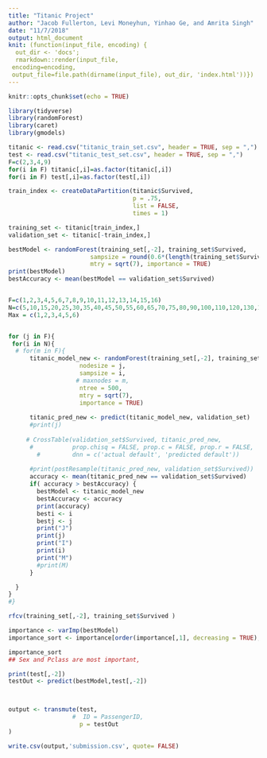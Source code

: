 ```yaml
---
title: "Titanic Project"
author: "Jacob Fullerton, Levi Moneyhun, Yinhao Ge, and Amrita Singh"
date: "11/7/2018"
output: html_document
knit: (function(input_file, encoding) {
  out_dir <- 'docs';
  rmarkdown::render(input_file,
 encoding=encoding,
 output_file=file.path(dirname(input_file), out_dir, 'index.html'))})
---
```


```r
knitr::opts_chunk$set(echo = TRUE)
```

```r
library(tidyverse)
library(randomForest)
library(caret)
library(gmodels)

titanic <- read.csv("titanic_train_set.csv", header = TRUE, sep = ",")
test <- read.csv("titanic_test_set.csv", header = TRUE, sep = ",")
F=c(2,3,4,9)
for(i in F) titanic[,i]=as.factor(titanic[,i])
for(i in F) test[,i]=as.factor(test[,i])
```

```r
train_index <- createDataPartition(titanic$Survived,
                                   p = .75,
                                   list = FALSE,
                                   times = 1)

training_set <- titanic[train_index,]
validation_set <- titanic[-train_index,]
```

```r

bestModel <- randomForest(training_set[,-2], training_set$Survived, 
                       sampsize = round(0.6*(length(training_set$Survived))),ntree = 500, 
                       mtry = sqrt(7), importance = TRUE)
print(bestModel)
bestAccuracy <- mean(bestModel == validation_set$Survived)


F=c(1,2,3,4,5,6,7,8,9,10,11,12,13,14,15,16)
N=c(5,10,15,20,25,30,35,40,45,50,55,60,65,70,75,80,90,100,110,120,130,140,150,160,170,180,190,200)
Max = c(1,2,3,4,5,6)


for (j in F){
 for(i in N){
  # for(m in F){
      titanic_model_new <- randomForest(training_set[,-2], training_set$Survived ,
                    nodesize = j,
                    sampsize = i,
                   # maxnodes = m,
                    ntree = 500, 
                    mtry = sqrt(7),
                    importance = TRUE)
      
      titanic_pred_new <- predict(titanic_model_new, validation_set)
      #print(j)
    
     # CrossTable(validation_set$Survived, titanic_pred_new,
      #           prop.chisq = FALSE, prop.c = FALSE, prop.r = FALSE,
        #         dnn = c('actual default', 'predicted default'))
      
      #print(postResample(titanic_pred_new, validation_set$Survived))
      accuracy <- mean(titanic_pred_new == validation_set$Survived)
      if( accuracy > bestAccuracy) {
        bestModel <- titanic_model_new
        bestAccuracy <- accuracy
        print(accuracy)
        besti <- i
        bestj <- j
        print("J")
        print(j)
        print("I")
        print(i)
        print("M")
        #print(M)
      }

  }
}
#}
```


```r
rfcv(training_set[,-2], training_set$Survived )

```


```r

importance <- varImp(bestModel)
importance_sort <- importance[order(importance[,1], decreasing = TRUE),]

importance_sort
## Sex and Pclass are most important, 

```


```r

print(test[,-2])
testOut <- predict(bestModel,test[,-2])



output <- transmute(test,
                  #  ID = PassengerID, 
                    p = testOut
)

write.csv(output,'submission.csv', quote= FALSE)              
```